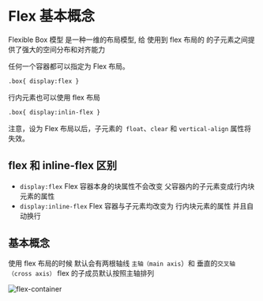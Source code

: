# Flex 基本概念

Flexible Box 模型 是一种一维的布局模型, 给 使用到 flex 布局的 的子元素之间提供了强大的空间分布和对齐能力

任何一个容器都可以指定为 Flex 布局。

```html
.box{ display:flex }
```

行内元素也可以使用 flex 布局

```html
.box{ display:inlin-flex }
```

注意，设为 Flex 布局以后，子元素的` float`、`clear` 和 `vertical-align` 属性将失效。

## flex 和 inline-flex 区别

- `display:flex` Flex 容器本身的块属性不会改变 父容器内的子元素变成行内块元素的属性
- `display:inline-flex` Flex 容器与子元素均改变为 行内块元素的属性 并且自动换行

## 基本概念

使用 flex 布局的时候 默认会有两根轴线 `主轴（main axis`）和 垂直的`交叉轴（cross axis）` flex 的子成员默认按照主轴排列

![flex-container](./images/bg2015071004.png)
